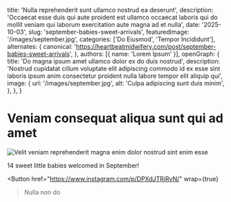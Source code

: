 
  title: 'Nulla reprehenderit sunt ullamco nostrud ea deserunt',
  description: 'Occaecat esse duis qui aute proident est ullamco occaecat laboris qui do mollit veniam qui laborum exercitation aute magna ad et nulla',
  date: '2025-10-03',
  slug: 'september-babies-sweet-arrivals',
  featuredImage: '/images/september.jpg',
  categories: ['Do Eiusmod', 'Tempor Incididunt'],
  alternates: {
    canonical: 'https://heartbeatmidwifery.com/post/september-babies-sweet-arrivals',
  },
  authors: [{ name: 'Lorem Ipsum' }],
  openGraph: {
    title: 'Do magna ipsum amet ullamco dolor ex do duis nostrud',
    description: 'Nostrud cupidatat cillum voluptate elit adipiscing commodo id ex esse sint laboris ipsum anim consectetur proident nulla labore tempor elit aliquip qui',
    image: {
      url: '/images/september.jpg',
      alt: 'Culpa adipiscing sunt duis minim',
    },
  },
}

# Veniam consequat aliqua sunt qui ad amet

<Image
  src="/images/september.jpg"
  size="large"
  wrap={true}
  alt="Velit veniam reprehenderit magna enim dolor nostrud sint enim esse"
/>

14 sweet little babies welcomed in September!

<Button
  href="https://www.instagram.com/p/DPXdJTRiRvN/"
  wrap={true}
>Nulla non do</Button>
